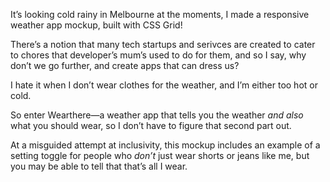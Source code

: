 

<Metatags
  title="Wearther | CSS Grid a day"
  description="An example of using CSS grid every day, from May 1–31st, 2019."
  thumbnail=""
  url="https://cssgrid31.brett.cool"
  pathname=""
/>

<Application />

<Footer date={24} prev={true}>

It’s looking cold rainy in Melbourne at the moments, I made a responsive weather app mockup, built with CSS Grid!

There’s a notion that many tech startups and serivces are created to cater to chores that developer’s mum’s used to do for them, and so I say, why don’t we go further, and create apps that can dress us?

I hate it when I don’t wear clothes for the weather, and I’m either too hot or cold.

So enter Wearthere—a weather app that tells you the weather *and also* what you should wear, so I don’t have to figure that second part out.

At a misguided attempt at inclusivity, this mockup includes an example of a setting toggle for people who *don’t* just wear shorts or jeans like me, but you may be able to tell that that’s all I wear.
</Footer>
